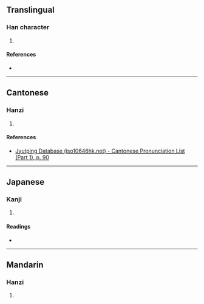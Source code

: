 {{character info/new}}
==Translingual==

===Han character===
{{Han char|rn=37|rad=大|as=02|sn=5|four=|canj=KLL|ids=⿱大⿰丿丨}}

# {{defn|Han|sort=大02}}

====References====
* {{Han ref|kx=0249.080|dkj=05843|dj=0508.060|hdz=10525.020|uh=5930|ud=22832}}

----

==Cantonese==

===Hanzi===
{{yue-hanzi|jyut=[[gou2]]|y=gou2}}

# {{defn|lang=yue|sort=大02}}

====References====
* [http://www.iso10646hk.net/jp/document/download.jsp Jyutping Database (iso10646hk.net) - Cantonese Pronunciation List (Part 1), p. 90]

----

==Japanese==

===Kanji===
{{ja-kanji|grade=|rs=大02}}

# {{defn|lang=ja|sort=大02}}

====Readings====
* {{ja-readings|on=[[こう]] (kō), [[ごう]] (gō)|kun=[[はなつ]] (hanatsu)}}

----

==Mandarin==

===Hanzi===
{{cmn-hanzi|pin=[[gǎo]] ([[gao3]]), [[tāo]] ([[tao1]])|wg=kao<sup>3</sup>, t'ao<sup>1</sup>}}

# {{defn|lang=cmn|sort=大02}}